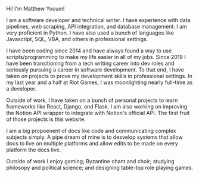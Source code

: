 Hi! I'm Matthew Yocum!

I am a software developer and technical writer. I have experience
with data pipelines, web scraping, API integration, and database
management. I am very proficient in Python. I have also used a bunch
of languages like Javascript, SQL, VBA, and others in professional
settings.

I have been coding since 2014 and have always found a way to use
scripts/programming to make my life easier in all of my jobs. Since
2019 I have been transitioning from a tech writing career into dev
roles and seriously pursuing a career in software development. To
that end, I have taken on projects to prove my development skills
in professional settings. In my last year and a half at Riot Games,
I was moonlighting nearly full-time as a developer.

Outside of work, I have taken on a bunch of personal projects to
learn frameworks like React, Django, and Flask. I am also working
on improving the Notion API wrapper to integrate with Notion's
official API. The first fruit of those projects is this website.

I am a big propoenent of docs like code and communicating complex
subjects simply. A pipe dream of mine is to desvelop systems that
allow docs to live on multiple platforms and allow edits to be made
on every platform the docs live.

Outside of work I enjoy gaming; Byzantine chant and choir; studying
philosopy and political science; and designing table-top role
playing games.

